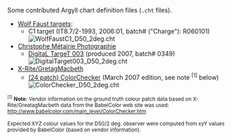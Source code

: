 Some contributed Argyll chart definition files (<code>.cht</code> files).

* [http://www.targets.coloraid.de/ Wolf Faust targets]:
** C1 target (IT8.7/2-1993, 2006:01, batch# ("Charge"): R060101) <br /> [[Image:WolfFaustC1_D50_2deg.cht]]
* [http://www.christophe-metairie-photographie.com Christophe Métairie Photographie]
** [http://pagesperso-orange.fr/christophe.metairie.photographie/eng%20digital%20target.html#The%20DigitaL%20TargeT DigitaL TargeT 003] (produced 2007, batch# 0349) <br /> [[Image:DigitalTarget003_D50_2deg.cht]]
* [http://www.xrite.com/product_overview.aspx?ID=820&Action=Specifications X-Rite/GretagMacbeth]
** [http://www.babelcolor.com/main_level/ColorChecker.htm (24 patch) ColorChecker] (March 2007 edition, see note <sup>[1]</sup> below) <br /> [[Image:ColorChecker_D50_2deg.cht]]

<small><sup>[1]</sup> '''Note:''' Vendor information on the ground truth colour patch data based on X-Rite/GreatagMacbeth data from the BabelColor web site was used: http://www.babelcolor.com/main_level/ColorChecker.htm

Expected XYZ colour values for the D50/2 deg. observer were computed from xyY values provided by BabelColor (based on vendor information).
</small>